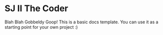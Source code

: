 # SJ II The Coder
 
Blah Blah Gobbeldy Goop! This is a basic docs template. You can use it as a starting point for your own project :)